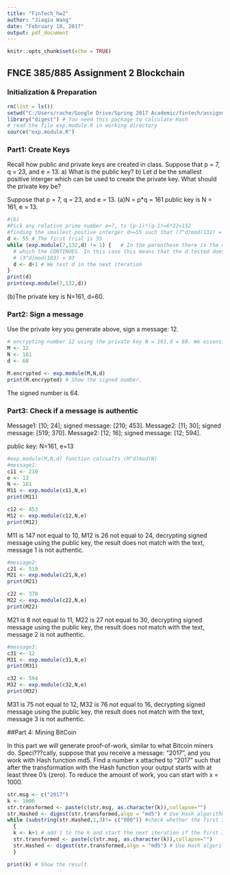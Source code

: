---
title: "FinTech_hw2"
author: "Jiaqiu Wang"
date: "February 18, 2017"
output: pdf_document
---

```{r setup, include=FALSE}
knitr::opts_chunk$set(echo = TRUE)
```

## FNCE 385/885 Assignment 2 Blockchain

### Initialization & Preparation
```{r}
rm(list = ls())
setwd("C:/Users/rache/Google Drive/Spring 2017 Academic/fintech/assignment/ass2")
library("digest") # You need this package to calculate Hash
# read the file exp.module.R in working directory
source("exp.module.R")
```

### Part1: Create Keys

Recall how public and private keys are created in class. Suppose that p = 7, q = 23, and e = 13.
a) What is the public key?
b) Let d be the smallest positive interger which can be used to create the private key. What should the private key be?

Suppose that p = 7, q = 23, and e = 13.
(a)N = p*q = 161
public key is N = 161, e = 13.

```{r}
#(b)
#Pick any relative prime number e=7, to (p-1)*(q-1)=6*22=132
#finding the smallest postive interger d>=55 such that (7^d)mod(132) = 1
d <- 55 # The first trial is 55
while (exp.module(7,132,d) != 1) {   # In the parenthese there is the condition under  
  # which the CONTINUES. In this case this means that the d tested does not have 
  # (3^d)mod(103) = 93
  d <- d+1 # We test d in the next iteration
}
print(d)
print(exp.module(7,132,d))

```

(b)The private key is N=161, d=60.

### Part2: Sign a message

Use the private key you generate above, sign a message: 12.

```{r}
# encrypting number 12 using the private key N = 161,d = 60. We essensially need to calcualte (12^60)mod(161).
M <- 12
N <- 161
d <- 60

M.encrypted <- exp.module(M,N,d)
print(M.encrypted) # Show the signed number.
```

The signed number is 64.


### Part3: Check if a message is authentic

Message1: [10; 24]; signed message: [210; 453].
Message2: [11; 30]; signed message: [519; 370].
Message2: [12; 16]; signed message: [12; 594].

public key: N=161, e=13

```{r}
#exp.module(M,N,d) function calcualts (M^d)mod(N)
#message1: 
c11 <- 210
e <- 13
N <- 161
M11 <- exp.module(c11,N,e)
print(M11)

c12 <- 453
M12 <- exp.module(c12,N,e)
print(M12)
```
M11 is 147 not equal to 10, M12 is 26 not equal to 24, decrypting signed message using the public key, the result does not match with the text, message 1 is not authentic.

```{r}
#message2: 
c21 <- 519
M21 <- exp.module(c21,N,e)
print(M21)

c22 <- 370
M22 <- exp.module(c22,N,e)
print(M22)
```
M21 is 8 not equal to 11, M22 is 27 not equal to 30, decrypting signed message using the public key, the result does not match with the text, message 2 is not authentic.

```{r}
#message3: 
c31 <- 12
M31 <- exp.module(c31,N,e)
print(M31)

c32 <- 594
M32 <- exp.module(c32,N,e)
print(M32)
```
M31 is 75 not equal to 12, M32 is 76 not equal to 16, decrypting signed message using the public key, the result does not match with the text, message 3 is not authentic.

##Part 4: Mining BitCoin

In this part we will generate proof-of-work, similar to what Bitcoin miners do.
Speci???cally, suppose that you receive a message: "2017", and you work with Hash function md5. Find a number x attached to "2017" such that after the transformation with the Hash function your output starts with at least three 0's (zero). To reduce the amount of work, you can start with x = 1000.

```{r}
str.msg <- c("2017")
k <- 1000
str.transformed <- paste(c(str.msg, as.character(k)),collapse="")
str.Hashed <- digest(str.transformed,algo = "md5") # Use Hash algorithm to calculate
while (substring(str.Hashed,1,3)!= c("000")) #check whether the first 3 elements are 000
  { 
  k <- k+1 # add 1 to the k and start the next iteration if the first 3 elements are not 000
  str.transformed <- paste(c(str.msg, as.character(k)),collapse="")
  str.Hashed <- digest(str.transformed,algo = "md5") # Use Hash algorithm to calculate
  }

print(k) # Show the result
```
